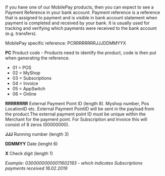 If you have one of our MobilePay products, then you can expect to see a Payment Reference in your bank account. Payment reference is a reference that is assigned to payment and is visible in bank account statement when payment is completed and received by your bank. It is usually used for tracking and verifying which payments were received to the bank account (e.g. transfers).

MobilePay specific reference:
PCRRRRRRRRJJJDDMMYYX

**PC**
Product code - Products need to identify the product, code is then put when generating the reference.
* 01 = POS
* 02 = MyShop
* 03 = Subscriptions
* 04 = Invoice
* 05 = AppSwitch
* 06 = Online

**RRRRRRRR**
External Payment Point ID (length 8). Myshop number, Pos LocationID etc. External Payment PointID will be sent in the payload from the product.The external payment point ID must be unique within the Merchant for the payment point. For Subscription and Invoice this will consist of 8 zeros (00000000).

**JJJ**
Running number (length 3)

**DDMMYY**
Date (lenght 6)

**X**
Check digit (length 1)

*Example: 03000000000011602193 - which indicates Subscriptions payments received 16.02.2019*